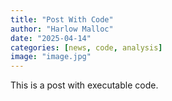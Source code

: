 ```yaml
---
title: "Post With Code"
author: "Harlow Malloc"
date: "2025-04-14"
categories: [news, code, analysis]
image: "image.jpg"
---
```


This is a post with executable code.
